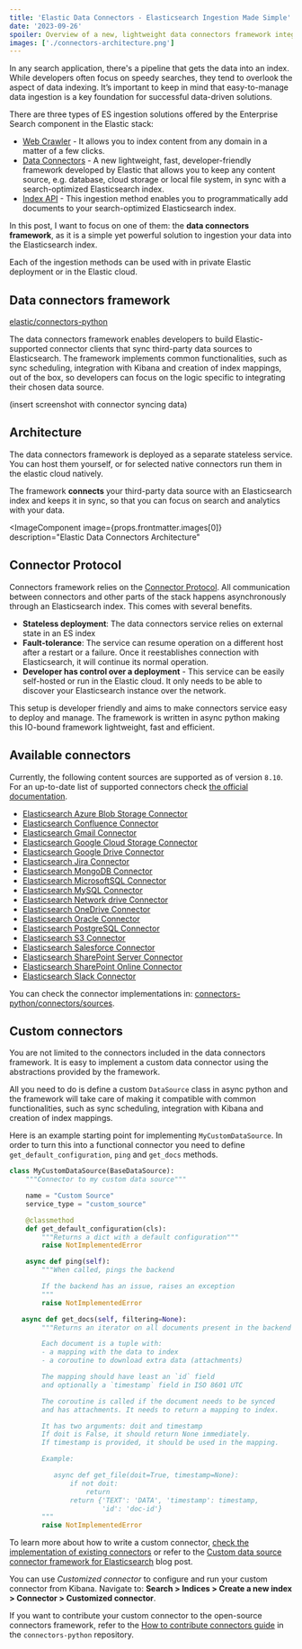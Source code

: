 ```yaml
---
title: 'Elastic Data Connectors - Elasticsearch Ingestion Made Simple'
date: '2023-09-26'
spoiler: Overview of a new, lightweight data connectors framework integrated with the Elastic stack that can ingest data from any source into the Elasticsearch index.
images: ['./connectors-architecture.png']
---
```


In any search application, there's a pipeline that gets the data into an index. While developers often focus on speedy searches, they tend to overlook the aspect of data indexing. It’s important to keep in mind that easy-to-manage data ingestion is a key foundation for successful data-driven solutions.

There are three types of ES ingestion solutions offered by the Enterprise Search component in the Elastic stack:

- [Web Crawler](https://www.elastic.co/guide/en/enterprise-search/current/crawler.html) - It allows you to index content from any domain in a matter of a few clicks.
- [Data Connectors](https://www.elastic.co/guide/en/enterprise-search/current/connectors.html) - A new lightweight, fast, developer-friendly framework developed by Elastic that allows you to keep any content source, e.g. database, cloud storage or local file system, in sync with a search-optimized Elasticsearch index.
- [Index API](https://www.elastic.co/guide/en/enterprise-search/current/ingestion-apis.html) - This ingestion method enables you to programmatically add documents to your search-optimized Elasticsearch index.

In this post, I want to focus on one of them: the **data connectors framework**, as it is a simple yet powerful solution to ingestion your data into the Elasticsearch index.

Each of the ingestion methods can be used with in private Elastic deployment or in the Elastic cloud.

## Data connectors framework

[elastic/connectors-python](https://github.com/elastic/connectors-python)

The data connectors framework enables developers to build Elastic-supported connector clients that sync third-party data sources to Elasticsearch. The framework implements common functionalities, such as sync scheduling, integration with Kibana and creation of index mappings, out of the box, so developers can focus on the logic specific to integrating their chosen data source.

(insert screenshot with connector syncing data)

## Architecture

The data connectors framework is deployed as a separate stateless service. You can host them yourself, or for selected native connectors run them in the elastic cloud natively.

The framework **connects** your third-party data source with an Elasticsearch index and keeps it in sync, so that you can focus on search and analytics with your data.

<ImageComponent
  image={props.frontmatter.images[0]}
  description="Elastic Data Connectors Architecture"
></ImageComponent>

## Connector Protocol

Connectors framework relies on the [Connector Protocol](https://github.com/elastic/connectors-python/blob/main/docs/CONNECTOR_PROTOCOL.md). All communication between connectors and other parts of the stack happens asynchronously through an Elasticsearch index. This comes with several benefits.

- **Stateless deployment**: The data connectors service relies on external state in an ES index
- **Fault-tolerance**: The service can resume operation on a different host after a restart or a failure. Once it reestablishes connection with Elasticsearch, it will continue its normal operation.
- **Developer has control over a deployment** - This service can be easily self-hosted or run in the Elastic cloud. It only needs to be able to discover your Elasticsearch instance over the network.

This setup is developer friendly and aims to make connectors service easy to deploy and manage. The framework is written in async python making this IO-bound framework lightweight, fast and efficient.

## Available connectors

Currently, the following content sources are supported as of version `8.10`. For an up-to-date list of supported connectors check [the official documentation](https://www.elastic.co/guide/en/enterprise-search/current/connectors.html).

- [Elasticsearch Azure Blob Storage Connector](https://www.elastic.co/guide/en/enterprise-search/current/connectors-azure-blob.html)
- [Elasticsearch Confluence Connector](https://www.elastic.co/guide/en/enterprise-search/current/connectors-confluence.html)
- [Elasticsearch Gmail Connector](https://www.elastic.co/guide/en/enterprise-search/current/connectors-gmail.html)
- [Elasticsearch Google Cloud Storage Connector](https://www.elastic.co/guide/en/enterprise-search/current/connectors-google-cloud.html)
- [Elasticsearch Google Drive Connector](https://www.elastic.co/guide/en/enterprise-search/current/connectors-google-drive.html)
- [Elasticsearch Jira Connector](https://www.elastic.co/guide/en/enterprise-search/current/connectors-jira.html)
- [Elasticsearch MongoDB Connector](https://www.elastic.co/guide/en/enterprise-search/current/connectors-mongodb.html)
- [Elasticsearch MicrosoftSQL Connector](https://www.elastic.co/guide/en/enterprise-search/current/connectors-ms-sql.html)
- [Elasticsearch MySQL Connector](https://www.elastic.co/guide/en/enterprise-search/current/connectors-mysql.html)
- [Elasticsearch Network drive Connector](https://www.elastic.co/guide/en/enterprise-search/current/connectors-network-drive.html)
- [Elasticsearch OneDrive Connector](https://www.elastic.co/guide/en/enterprise-search/current/connectors-onedrive.html)
- [Elasticsearch Oracle Connector](https://www.elastic.co/guide/en/enterprise-search/current/connectors-oracle.html)
- [Elasticsearch PostgreSQL Connector](https://www.elastic.co/guide/en/enterprise-search/current/connectors-postgresql.html)
- [Elasticsearch S3 Connector](https://www.elastic.co/guide/en/enterprise-search/current/connectors-s3.html)
- [Elasticsearch Salesforce Connector](https://www.elastic.co/guide/en/enterprise-search/current/connectors-salesforce.html)
- [Elasticsearch SharePoint Server Connector](https://www.elastic.co/guide/en/enterprise-search/current/connectors-sharepoint.html)
- [Elasticsearch SharePoint Online Connector](https://www.elastic.co/guide/en/enterprise-search/current/connectors-sharepoint-online.html)
- [Elasticsearch Slack Connector](https://www.elastic.co/guide/en/enterprise-search/current/connectors-slack.html)

You can check the connector implementations in: [connectors-python/connectors/sources](https://github.com/elastic/connectors-python/tree/main/connectors/sources).

## Custom connectors

You are not limited to the connectors included in the data connectors framework. It is easy to implement a custom data connector using the abstractions provided by the framework.

All you need to do is define a custom `DataSource` class in async python and the framework will take care of making it compatible with common functionalities, such as sync scheduling, integration with Kibana and creation of index mappings.

Here is an example starting point for implementing `MyCustomDataSource`. In order to turn this into a functional connector you need to define `get_default_configuration`, `ping` and `get_docs` methods.

```python
class MyCustomDataSource(BaseDataSource):
    """Connector to my custom data source"""

    name = "Custom Source"
    service_type = "custom_source"

    @classmethod
    def get_default_configuration(cls):
        """Returns a dict with a default configuration"""
        raise NotImplementedError

    async def ping(self):
        """When called, pings the backend

        If the backend has an issue, raises an exception
        """
        raise NotImplementedError

   async def get_docs(self, filtering=None):
        """Returns an iterator on all documents present in the backend

        Each document is a tuple with:
        - a mapping with the data to index
        - a coroutine to download extra data (attachments)

        The mapping should have least an `id` field
        and optionally a `timestamp` field in ISO 8601 UTC

        The coroutine is called if the document needs to be synced
        and has attachments. It needs to return a mapping to index.

        It has two arguments: doit and timestamp
        If doit is False, it should return None immediately.
        If timestamp is provided, it should be used in the mapping.

        Example:

           async def get_file(doit=True, timestamp=None):
               if not doit:
                   return
               return {'TEXT': 'DATA', 'timestamp': timestamp,
                       'id': 'doc-id'}
        """
        raise NotImplementedError
```

To learn more about how to write a custom connector, [check the implementation of existing connectors](https://github.com/elastic/connectors-python/tree/main/connectors/sources) or refer to the [Custom data source connector framework for Elasticsearch](fsd) blog post.

You can use _Customized connector_ to configure and run your custom connector from Kibana. Navigate to: **Search > Indices > Create a new index > Connector > Customized connector**.

If you want to contribute your custom connector to the open-source connectors framework, refer to the [How to contribute connectors guide](https://github.com/elastic/connectors-python/blob/main/docs/CONTRIBUTING.md) in the `connectors-python` repository.
